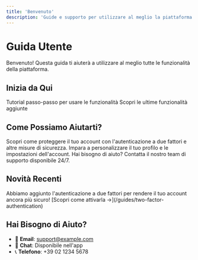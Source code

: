```yaml
---
title: 'Benvenuto'
description: 'Guide e supporto per utilizzare al meglio la piattaforma'
---
```


# Guida Utente

Benvenuto! Questa guida ti aiuterà a utilizzare al meglio tutte le funzionalità della piattaforma.

## Inizia da Qui

<CardGroup cols={2}>
  <Card title="Guide" icon="book" href="/guides/two-factor-authentication">
    Tutorial passo-passo per usare le funzionalità
  </Card>
  <Card title="Novità" icon="sparkles" href="/changelog">
    Scopri le ultime funzionalità aggiunte
  </Card>
</CardGroup>

## Come Possiamo Aiutarti?

<AccordionGroup>
  <Accordion title="🔒 Sicurezza del tuo account">
    Scopri come proteggere il tuo account con l'autenticazione a due fattori e altre misure di sicurezza.
  </Accordion>

  <Accordion title="📱 Gestione profilo">
    Impara a personalizzare il tuo profilo e le impostazioni dell'account.
  </Accordion>

  <Accordion title="💬 Supporto">
    Hai bisogno di aiuto? Contatta il nostro team di supporto disponibile 24/7.
  </Accordion>
</AccordionGroup>

## Novità Recenti

<Tip>
Abbiamo aggiunto l'autenticazione a due fattori per rendere il tuo account ancora più sicuro!
[Scopri come attivarla →](/guides/two-factor-authentication)
</Tip>

## Hai Bisogno di Aiuto?

- 📧 **Email**: support@example.com
- 💬 **Chat**: Disponibile nell'app
- 📞 **Telefono**: +39 02 1234 5678
